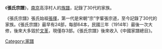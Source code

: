 {{unreferenced|time=2011-04-14T02:36:15+00:00}}
《'''張氏宗譜'''》，[[南京|南京]]高淳村人的[[族譜|族譜]]，記錄了30代的家族。

《張氏宗譜》張氏始祖[[張揮|張揮]]，第一代是宋朝“宗”字輩張宗道，至今記錄了30代的家族。《張氏宗譜》最早有24部，每部64本，民國三年（1914年）最後一次大修，後來大多毀於[[文革|文革]]，現僅存3部。《張氏宗譜》後來收入《中國家譜總目》。

[[Category:家譜|Category:家譜]]